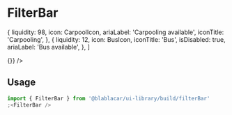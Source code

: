 

<Meta title="Widget/FilterBar" />

# FilterBar

  {
    liquidity: 98,
    icon: CarpoolIcon,
    ariaLabel: 'Carpooling available',
    iconTitle: 'Carpooling',
  },
  {
    liquidity: 12,
    icon: BusIcon,
    iconTitle: 'Bus',
    isDisabled: true,
    ariaLabel: 'Bus available',
  },
]

<Canvas>
  <Story name="Default">
    <FilterBar supplyInfo={supplyInfo} ctaText="See rides" onClick={() => {}} />
  </Story>
</Canvas>

## Usage
```jsx
import { FilterBar } from '@blablacar/ui-library/build/filterBar'
;<FilterBar />
```

<ArgsTable of={FilterBar} />
